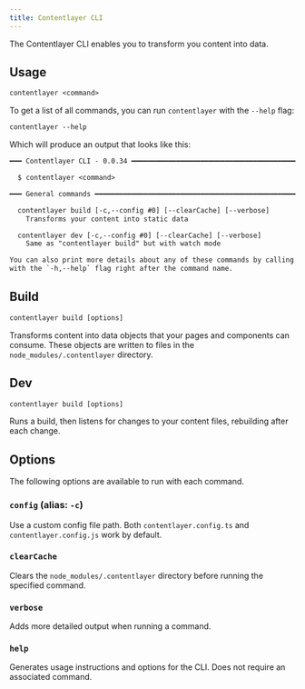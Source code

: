 ```yaml
---
title: Contentlayer CLI
---
```


The Contentlayer CLI enables you to transform you content into data.

## Usage

```txt
contentlayer <command>
```

To get a list of all commands, you can run `contentlayer` with the `--help` flag:

```txt
contentlayer --help
```

Which will produce an output that looks like this:

```txt
━━━ Contentlayer CLI - 0.0.34 ━━━━━━━━━━━━━━━━━━━━━━━━━━━━━━━━━━━━━━━━━━━━━━

  $ contentlayer <command>

━━━ General commands ━━━━━━━━━━━━━━━━━━━━━━━━━━━━━━━━━━━━━━━━━━━━━━━━━━━━━━━

  contentlayer build [-c,--config #0] [--clearCache] [--verbose]
    Transforms your content into static data

  contentlayer dev [-c,--config #0] [--clearCache] [--verbose]
    Same as "contentlayer build" but with watch mode

You can also print more details about any of these commands by calling them
with the `-h,--help` flag right after the command name.
```

## Build

```txt
contentlayer build [options]
```

Transforms content into data objects that your pages and components can consume. These objects are written to files in the `node_modules/.contentlayer` directory.

## Dev

```txt
contentlayer build [options]
```

Runs a build, then listens for changes to your content files, rebuilding after each change.

## Options

The following options are available to run with each command.

### `config` (alias: `-c`)

Use a custom config file path. Both `contentlayer.config.ts` and `contentlayer.config.js` work by default.

### `clearCache`

Clears the `node_modules/.contentlayer` directory before running the specified command.

### `verbose`

Adds more detailed output when running a command.

### `help`

Generates usage instructions and options for the CLI. Does not require an associated command.
